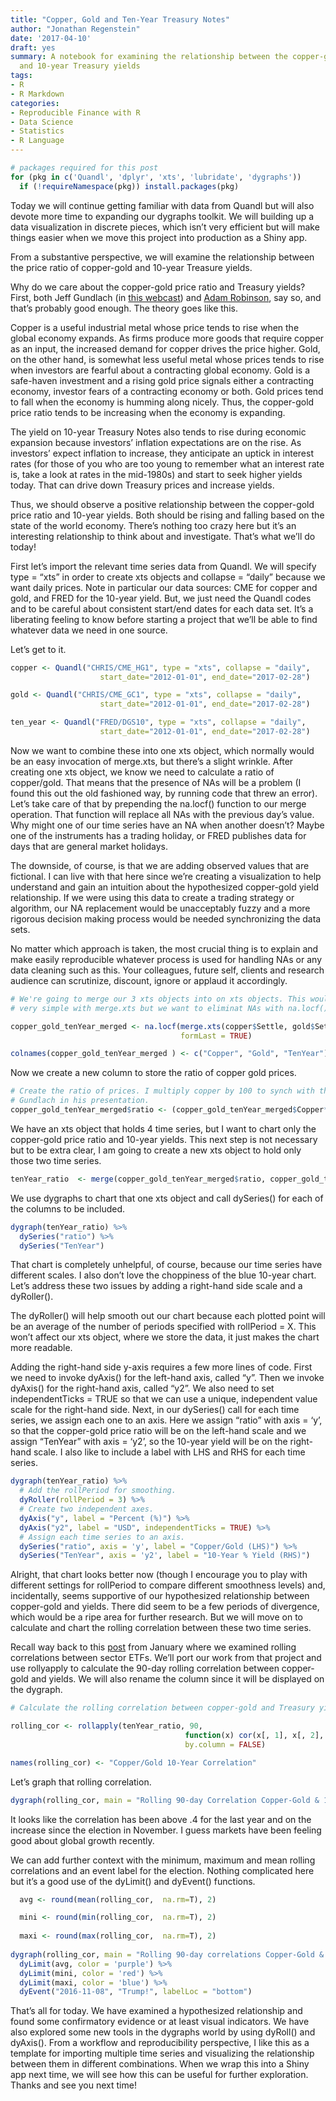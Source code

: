 ```yaml
---
title: "Copper, Gold and Ten-Year Treasury Notes"
author: "Jonathan Regenstein"
date: '2017-04-10'
draft: yes
summary: A notebook for examining the relationship between the copper-gold price ratio
  and 10-year Treasury yields
tags:
- R
- R Markdown
categories:
- Reproducible Finance with R
- Data Science
- Statistics
- R Language
---
```


```r
# packages required for this post
for (pkg in c('Quandl', 'dplyr', 'xts', 'lubridate', 'dygraphs')) 
  if (!requireNamespace(pkg)) install.packages(pkg)
```

Today we will continue getting familiar with data from Quandl but will also devote more time to expanding our dygraphs toolkit. We will building up a data visualization in discrete pieces, which isn't very efficient but will make things easier when we move this project into production as a Shiny app.

From a substantive perspective, we will examine the relationship between the price ratio of copper-gold and 10-year Treasure yields.  

Why do we care about the copper-gold price ratio and Treasury yields? First, both Jeff Gundlach (in [this webcast](http://doubleline.com/latest-webcasts/)) and [Adam Robinson](http://robinsonglobalstrategies.com/), say so, and that's probably good enough. The theory goes like this. 

Copper is a useful industrial metal whose price tends to rise when the global economy expands. As firms produce more goods that require copper as an input, the increased demand for copper drives the price higher. Gold, on the other hand, is somewhat less useful metal whose prices tends to rise when investors are fearful about a contracting global economy. Gold is a safe-haven investment and a rising gold price signals either a contracting economy, investor fears of a contracting economy or both. Gold prices tend to fall when the economy is humming along nicely. Thus, the copper-gold price ratio tends to be increasing when the economy is expanding. 

The yield on 10-year Treasury Notes also tends to rise during economic expansion because investors' inflation expectations are on the rise. As investors' expect inflation to increase, they anticipate an uptick in interest rates (for those of you who are too young to remember what an interest rate is, take a look at rates in the mid-1980s) and start to seek higher yields today.  That can drive down Treasury prices and increase yields.

Thus, we should observe a positive relationship between the copper-gold price ratio and 10-year yields. Both should be rising and falling based on the state of the world economy. There's nothing too crazy here but it's an interesting relationship to think about and investigate. That's what we'll do today!  

First let's import the relevant time series data from Quandl. We will specify type = "xts" in order to create xts objects and collapse = "daily" because we want daily prices. Note in particular our data sources: CME for copper and gold, and FRED for the 10-year yield. But, we just need the Quandl codes and to be careful about consistent start/end dates for each data set. It's a liberating feeling to know before starting a project that we'll be able to find whatever data we need in one source. 

Let's get to it.

```r

copper <- Quandl("CHRIS/CME_HG1", type = "xts", collapse = "daily",  
                    start_date="2012-01-01", end_date="2017-02-28")

gold <- Quandl("CHRIS/CME_GC1", type = "xts", collapse = "daily",  
                    start_date="2012-01-01", end_date="2017-02-28")

ten_year <- Quandl("FRED/DGS10", type = "xts", collapse = "daily",  
                    start_date="2012-01-01", end_date="2017-02-28")
```

Now we want to combine these into one xts object, which normally would be an easy invocation of merge.xts, but there's a slight wrinkle. After creating one xts object, we know we need to calculate a ratio of copper/gold. That means that the presence of NAs will be a problem (I found this out the old fashioned way, by running code that threw an error). Let's take care of that by prepending the na.locf() function to our merge operation. That function will replace all NAs with the previous day's value. Why might one of our time series have an NA when another doesn't? Maybe one of the instruments has a trading holiday, or FRED publishes data for days that are general market holidays. 

The downside, of course, is that we are adding observed values that are fictional. I can live with that here since we're creating a visualization to help understand and gain an intuition about the hypothesized copper-gold yield relationship. If we were using this data to create a trading strategy or algorithm, our NA replacement would be unacceptably fuzzy and a more rigorous decision making process would be needed synchronizing the data sets. 

No matter which approach is taken, the most crucial thing is to explain and make easily reproducible whatever process is used for handling NAs or any data cleaning such as this. Your colleagues, future self, clients and research audience can scrutinize, discount, ignore or applaud it accordingly.  


```r
# We're going to merge our 3 xts objects into on xts objects. This would normally be
# very simple with merge.xts but we want to eliminat NAs with na.locf().

copper_gold_tenYear_merged <- na.locf(merge.xts(copper$Settle, gold$Settle, ten_year),
                                      formLast = TRUE)

colnames(copper_gold_tenYear_merged ) <- c("Copper", "Gold", "TenYear")
```

Now we create a new column to store the ratio of copper gold prices. 

```r
# Create the ratio of prices. I multiply copper by 100 to synch with the scale used by 
# Gundlach in his presentation.
copper_gold_tenYear_merged$ratio <- (copper_gold_tenYear_merged$Copper*100)/copper_gold_tenYear_merged$Gold
```

We have an xts object that holds 4 time series, but I want to chart only the copper-gold price ratio and 10-year yields. This next step is not necessary but to be extra clear, I am going to create a new xts object to hold only those two time series.

```r
tenYear_ratio  <- merge(copper_gold_tenYear_merged$ratio, copper_gold_tenYear_merged$TenYear)
```

We use dygraphs to chart that one xts object and call dySeries() for each of the columns to be included.

```r
dygraph(tenYear_ratio) %>%
  dySeries("ratio") %>% 
  dySeries("TenYear")
```
That chart is completely unhelpful, of course, because our time series have different scales. I also don't love the choppiness of the blue 10-year chart. Let's address these two issues by adding a right-hand side scale and a dyRoller().

The dyRoller() will help smooth out our chart because each plotted point will be an average of the number of periods specified with rollPeriod = X. This won't affect our xts object, where we store the data, it just makes the chart more readable. 

Adding the right-hand side y-axis requires a few more lines of code. First we need to invoke dyAxis() for the left-hand axis, called "y". Then we invoke dyAxis() for the right-hand axis, called "y2". We also need to set independentTicks = TRUE so that we can use a unique, independent value scale for the right-hand side. Next, in our dySeries() call for each time series, we assign each one to an axis. Here we assign "ratio" with axis = 'y', so that the copper-gold price ratio will be on the left-hand scale and we assign "TenYear" with axis = 'y2', so the 10-year yield will be on the right-hand scale. I also like to include a label with LHS and RHS for each time series. 


```r
dygraph(tenYear_ratio) %>% 
  # Add the rollPeriod for smoothing.
  dyRoller(rollPeriod = 3) %>% 
  # Create two independent axes.
  dyAxis("y", label = "Percent (%)") %>%
  dyAxis("y2", label = "USD", independentTicks = TRUE) %>%
  # Assign each time series to an axis.
  dySeries("ratio", axis = 'y', label = "Copper/Gold (LHS)") %>% 
  dySeries("TenYear", axis = 'y2', label = "10-Year % Yield (RHS)")

```

Alright, that chart looks better now (though I encourage you to play with different settings for rollPeriod to compare different smoothness levels) and, incidentally, seems supportive of our hypothesized relationship between copper-gold and yields. There did seem to be a few periods of divergence, which would be a ripe area for further research. But we will move on to calculate and chart the rolling correlation between these two time series. 

Recall way back to this [post](https://rviews.rstudio.com/2017/01/18/reproducible-finance-with-r-sector-correlations/) from January where we examined rolling correlations between sector ETFs. We'll port our work from that project and use rollyapply to calculate the 90-day rolling correlation between copper-gold and yields. We will also rename the column since it will be displayed on the dygraph.


```r
# Calculate the rolling correlation between copper-gold and Treasury yields. 

rolling_cor <- rollapply(tenYear_ratio, 90, 
                                       function(x) cor(x[, 1], x[, 2], use = "pairwise.complete.obs"), 
                                       by.column = FALSE)

names(rolling_cor) <- "Copper/Gold 10-Year Correlation"
```

Let's graph that rolling correlation.

```r

dygraph(rolling_cor, main = "Rolling 90-day Correlation Copper-Gold & 10-Year Yield")

```

It looks like the correlation has been above .4 for the last year and on the increase since the election in November. I guess markets have been feeling good about global growth recently. 

We can add further context with the minimum, maximum and mean rolling correlations and an event label for the election. Nothing complicated here but it's a good use of the dyLimit() and dyEvent() functions. 

```r
 
  avg <- round(mean(rolling_cor,  na.rm=T), 2)

  mini <- round(min(rolling_cor,  na.rm=T), 2)
 
  maxi <- round(max(rolling_cor,  na.rm=T), 2)
  
dygraph(rolling_cor, main = "Rolling 90-day correlations Copper-Gold & 10-Year Yield") %>% 
  dyLimit(avg, color = 'purple') %>% 
  dyLimit(mini, color = 'red') %>% 
  dyLimit(maxi, color = 'blue') %>% 
  dyEvent("2016-11-08", "Trump!", labelLoc = "bottom")
```

That's all for today. We have examined a hypothesized relationship and found some confirmatory evidence or at least visual indicators. We have also explored some new tools in the dygraphs world by using dyRoll() and dyAxis().  From a workflow and reproducibility perspective, I like this as a template for importing multiple time series and visualizing the relationship between them in different combinations. When we wrap this into a Shiny app next time, we will see how this can be useful for further exploration. Thanks and see you next time! 